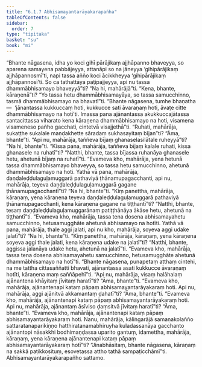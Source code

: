 ```yaml
---
title: "6.1.7 Abhisamayantarāyakarapañha"
tableOfContents: false
sidebar:
  order: 7
type: "tipitaka"
basket: "su"
book: "mi"
---
```



<DynamicBreadcrumb />

<Division number="177" book="mi">

<Paragraph number="1127" book="mi">
“Bhante nāgasena, idha yo koci gihī pārājikaṃ ajjhāpanno bhaveyya, so aparena samayena pabbājeyya, attanāpi so na jāneyya ‘gihipārājikaṃ ajjhāpannosmī’ti, napi tassa añño koci ācikkheyya ‘gihipārājikaṃ ajjhāpannosī’ti. So ca tathattāya paṭipajjeyya, api nu tassa dhammābhisamayo bhaveyyā”ti? “Na hi, mahārājā”ti. “Kena, bhante, kāraṇenā”ti? “Yo tassa hetu dhammābhisamayāya, so tassa samucchinno, tasmā dhammābhisamayo na bhavatī”ti.
</Paragraph>

<Paragraph number="1128" book="mi">
“Bhante nāgasena, tumhe bhaṇatha—  ‘jānantassa kukkuccaṃ hoti, kukkucce sati āvaraṇaṃ hoti, āvaṭe citte dhammābhisamayo na hotī’ti. Imassa pana ajānantassa akukkuccajātassa santacittassa viharato kena kāraṇena dhammābhisamayo na hoti, visamena visameneso pañho gacchati, cintetvā visajjethā”ti.
</Paragraph>

<Paragraph number="1129" book="mi">
“Ruhati, mahārāja, sukaṭṭhe sukalale maṇḍakhette sāradaṃ sukhasayitaṃ bījan”ti? “Āma, bhante”ti. “Api nu, mahārāja, taññeva bījaṃ ghanaselasilātale ruheyyā”ti? “Na hi, bhante”ti. “Kissa pana, mahārāja, taññeva bījaṃ kalale ruhati, kissa ghanasele na ruhatī”ti? “Natthi, bhante, tassa bījassa ruhanāya ghanasele hetu, ahetunā bījaṃ na ruhatī”ti. “Evameva kho, mahārāja, yena hetunā tassa dhammābhisamayo bhaveyya, so tassa hetu samucchinno, ahetunā dhammābhisamayo na hoti.
</Paragraph>

<Paragraph number="1130" book="mi">
Yathā vā pana, mahārāja, daṇḍaleḍḍulaguḷamuggarā pathaviyā ṭhānamupagacchanti, api nu, mahārāja, teyeva daṇḍaleḍḍulaguḷamuggarā gagane ṭhānamupagacchantī”ti? “Na hi, bhante”ti. “Kiṃ panettha, mahārāja, kāraṇaṃ, yena kāraṇena teyeva daṇḍaleḍḍulaguḷamuggarā pathaviyā ṭhānamupagacchanti, kena kāraṇena gagane na tiṭṭhantī”ti? “Natthi, bhante, tesaṃ daṇḍaleḍḍulaguḷamuggarānaṃ patiṭṭhānāya ākāse hetu, ahetunā na tiṭṭhantī”ti. “Evameva kho, mahārāja, tassa tena dosena abhisamayahetu samucchinno, hetusamugghāte ahetunā abhisamayo na hotīti.
</Paragraph>

<Paragraph number="1131" book="mi">
Yathā vā pana, mahārāja, thale aggi jalati, api nu kho, mahārāja, soyeva aggi udake jalatī”ti? “Na hi, bhante”ti. “Kiṃ panettha, mahārāja, kāraṇaṃ, yena kāraṇena soyeva aggi thale jalati, kena kāraṇena udake na jalatī”ti? “Natthi, bhante, aggissa jalanāya udake hetu, ahetunā na jalatī”ti. “Evameva kho, mahārāja, tassa tena dosena abhisamayahetu samucchinno, hetusamugghāte ahetunā dhammābhisamayo na hotī”ti.
</Paragraph>

<Paragraph number="1132" book="mi">
“Bhante nāgasena, punapetaṃ atthaṃ cintehi, na me tattha cittasaññatti bhavati, ajānantassa asati kukkucce āvaraṇaṃ hotīti, kāraṇena maṃ saññāpehī”ti. “Api nu, mahārāja, visaṃ halāhalaṃ ajānantena khāyitaṃ jīvitaṃ haratī”ti? “Āma, bhante”ti. “Evameva kho, mahārāja, ajānantenapi kataṃ pāpaṃ abhisamayantarāyakaraṃ hoti.
</Paragraph>

<Paragraph number="1133" book="mi">
Api nu, mahārāja, aggi ajānitvā akkamantaṃ ḍahatī”ti? “Āma, bhante”ti. “Evameva kho, mahārāja, ajānantenapi kataṃ pāpaṃ abhisamayantarāyakaraṃ hoti.
</Paragraph>

<Paragraph number="1134" book="mi">
Api nu, mahārāja, ajānantaṃ āsīviso ḍaṃsitvā jīvitaṃ haratī”ti? “Āma, bhante”ti. “Evameva kho, mahārāja, ajānantenapi kataṃ pāpaṃ abhisamayantarāyakaraṃ hoti.
</Paragraph>

<Paragraph number="1135" book="mi">
Nanu, mahārāja, kāliṅgarājā samaṇakolañño sattaratanaparikiṇṇo hatthiratanamabhiruyha kuladassanāya gacchanto ajānantopi nāsakkhi bodhimaṇḍassa uparito gantuṃ, idamettha, mahārāja, kāraṇaṃ, yena kāraṇena ajānantenapi kataṃ pāpaṃ abhisamayantarāyakaraṃ hotī”ti? “Jinabhāsitaṃ, bhante nāgasena, kāraṇaṃ na sakkā paṭikkosituṃ, esovetassa attho tathā sampaṭicchāmī”ti.

</Paragraph>
</Division>

<Paragraph number="1136" type="center" book="mi">
Abhisamayantarāyakarapañho sattamo.
</Paragraph>